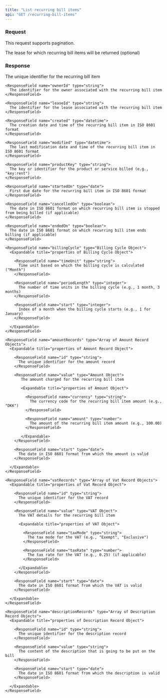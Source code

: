 ```yaml
---
title: "List recurring bill items"
api: "GET /recurring-bill-items"
---
```


### Request

This request supports pagination.

<ParamField query="leaseId" type="string">
  The lease for which recurring bill items will be returned (optional)
</ParamField>

### Response

<ResponseField name="recurringBillItems" type="Array of Recurring Bill Item Objects">
  <Expandable title="properties of Recurring Bill Item Object">
    <ResponseField name="id" type="string">
      The unique identifier for the recurring bill item
    </ResponseField>

    <ResponseField name="ownerId" type="string">
      The identifier for the owner associated with the recurring bill item
    </ResponseField>

    <ResponseField name="leaseId" type="string">
      The identifier for the lease associated with the recurring bill item
    </ResponseField>

    <ResponseField name="created" type="datetime">
      The creation date and time of the recurring bill item in ISO 8601 format
    </ResponseField>

    <ResponseField name="modified" type="datetime">
      The last modification date and time of the recurring bill item in ISO 8601 format
    </ResponseField>

    <ResponseField name="productKey" type="string">
      The key or identifier for the product or service billed (e.g., "key:rent")
    </ResponseField>

    <ResponseField name="startedOn" type="date">
      First due date for the recurring bill item in ISO 8601 format
    </ResponseField>

    <ResponseField name="cancelledOn" type="boolean">
      The date in ISO 8601 format on which recurring bill item is stopped from being billed (if applicable)
    </ResponseField>

    <ResponseField name="endedOn" type="boolean">
      The date in ISO 8601 format on which recurring bill item ends billing (if applicable)
    </ResponseField>

    <ResponseField name="billingCycle" type="Billing Cycle Object">
      <Expandable title="properties of Billing Cycle Object">

        <ResponseField name="timeUnit" type="string">
          Time unit based on which the billing cycle is calculated ("Month")
        </ResponseField>

        <ResponseField name="periodLength" type="integer">
          The number of time units in the billing cycle (e.g., 1 month, 3 months)
        </ResponseField>

        <ResponseField name="start" type="integer">
          Index of a month when the billing cycle starts (e.g., 1 for January)
        </ResponseField>

      </Expandable>
    </ResponseField>

    <ResponseField name="amountRecords" type="Array of Amount Record Objects">
      <Expandable title="properties of Amount Record Object">

        <ResponseField name="id" type="string">
          The unique identifier for the amount record
        </ResponseField>

        <ResponseField name="value" type="Amount Object">
           The amount charged for the recurring bill item

           <Expandable title="properties of Amount Object">

             <ResponseField name="currency" type="string">
               The currency code for the recurring bill item amount (e.g., "DKK")
             </ResponseField>

             <ResponseField name="amount" type="number">
               The amount of the recurring bill item amount (e.g., 100.00)
             </ResponseField>

           </Expandable>
        </ResponseField>

        <ResponseField name="start" type="date">
          The date in ISO 8601 format from which the amount is valid
        </ResponseField>

      </Expandable>
    </ResponseField>

    <ResponseField name="vatRecords" type="Array of Vat Record Objects">
      <Expandable title="properties of Vat Record Object">

        <ResponseField name="id" type="string">
          The unique identifier for the VAT record
        </ResponseField>

        <ResponseField name="value" type="VAT Object">
          The VAT details for the recurring bill item

          <Expandable title="properties of VAT Object">

            <ResponseField name="taxMode" type="string">
              The tax mode for the VAT (e.g., "Exempt", "Exclusive")
            </ResponseField>

            <ResponseField name="taxRate" type="number">
              The tax rate for the VAT (e.g., 0.25) (if applicable)
            </ResponseField>

          </Expandable>
        </ResponseField>

        <ResponseField name="start" type="date">
          The date in ISO 8601 format from which the VAT is valid
        </ResponseField>

      </Expandable>
    </ResponseField>

    <ResponseField name="descriptionRecords" type="Array of Description Record Objects">
      <Expandable title="properties of Description Record Object">

        <ResponseField name="id" type="string">
          The unique identifier for the description record
        </ResponseField>

        <ResponseField name="value" type="string">
          The content of the description that is going to be put on the bill
        </ResponseField>

        <ResponseField name="start" type="date">
          The date in ISO 8601 format from which the description is valid
        </ResponseField>

      </Expandable>
    </ResponseField>
  </Expandable>
</ResponseField>